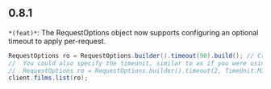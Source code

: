 ## 0.8.1
`*(feat)*`: The RequestOptions object now supports configuring an optional timeout to apply per-request.
```java
RequestOptions ro = RequestOptions.builder().timeout(90).build(); // Creates a timeout of 90 seconds for the request
//  You could also specify the timeunit, similar to as if you were using OkHttp directly
//  RequestOptions ro = RequestOptions.builder().timeout(2, TimeUnit.MINUTES).build();
client.films.list(ro);
```


